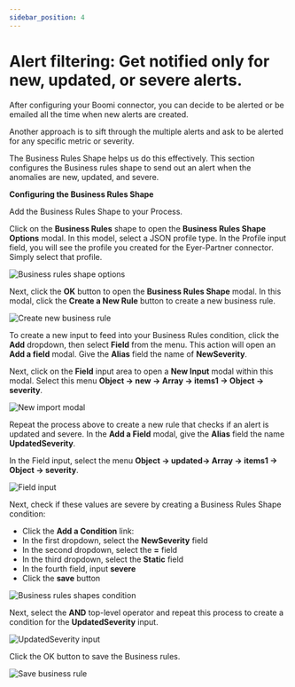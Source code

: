 ```yaml
---
sidebar_position: 4
---
```


# Alert filtering: Get notified only for new, updated, or severe alerts. 

After configuring your Boomi connector, you can decide to be alerted or be emailed all the time when new alerts are created.

Another approach is to sift through the multiple alerts and ask to be alerted for any specific metric or severity. 

The Business Rules Shape helps us do this effectively. This section configures the Business rules shape to send out an alert when the anomalies are new, updated, and severe.

**Configuring the Business Rules Shape**

Add the Business Rules Shape to your Process.

Click on the **Business Rules** shape to open the **Business Rules Shape Options** modal. In this model, select a JSON profile type. In the Profile input field, you will see the profile you created for the Eyer-Partner connector. Simply select that profile.



![Business rules shape options](./img/image4.png)




Next, click the **OK** button to open the **Business Rules Shape** modal. In this modal, click the **Create a New Rule** button to create a new business rule.



![Create new business rule](./img/image3.png)


To create a new input to feed into your Business Rules condition, click the **Add** dropdown, then select **Field** from the menu. This action will open an **Add a field** modal. Give the **Alias** field the name of **NewSeverity**.

Next, click on the **Field** input area to open a **New Input** modal within this modal. Select this menu **Object -> new -> Array -> items1 -> Object -> severity**.



![New import modal](./img/image18.png)


Repeat the process above to create a new rule that checks if an alert is updated and severe. In the **Add a Field** modal, give the **Alias** field the name **UpdatedSeverity**.

In the Field input, select the menu **Object -> updated-> Array -> items1 -> Object -> severity**.



![Field input](./img/image5.png)


Next, check if these values are severe by creating a Business Rules Shape condition:



* Click the **Add a Condition** link:
* In the first dropdown, select the **NewSeverity** field
* In the second dropdown, select the **=** field
* In the third dropdown, select the **Static** field
* In the fourth field, input **severe**
* Click the **save** button



![Business rules shapes condition](./img/image20.png)


Next, select the **AND** top-level operator and repeat this process to create a condition for the **UpdatedSeverity** input.



![UpdatedSeverity input](./img/image9.png)



Click the OK button to save the Business rules. 



![Save business rule](./img/image6.png)


